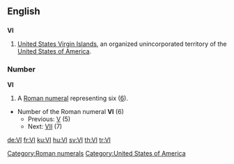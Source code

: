 {{also|vi|Vi}}
==English==

==={{abbreviation}}===
'''VI'''

# [[United States Virgin Islands]], an organized unincorporated territory of the [[United States of America]].

===Number===
'''VI'''

# A [[Roman numeral]] representing six ([[six|6]]).
* Number of the Roman numeral '''VI''' (6)
** Previous: [[V]] (5)
** Next: [[VII]] (7)

[[Category:Roman numerals]]
[[Category:United States of America]]

[[de:VI]]
[[fr:VI]]
[[ku:VI]]
[[hu:VI]]
[[sv:VI]]
[[th:VI]]
[[tr:VI]]